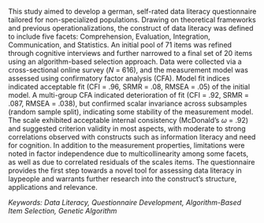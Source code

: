 
This study aimed to develop a german, self-rated data literacy questionnaire tailored for non-specialized populations. Drawing on theoretical frameworks and previous operationalizations, the construct of data literacy was defined to include five facets: Comprehension, Evaluation, Integration, Communication, and Statistics. An initial pool of 71 items was refined through cognitive interviews and further narrowed to a final set of 20 items using an algorithm-based selection approach. Data were collected via a cross-sectional online survey (*N* = 616), and the measurement model was assessed using confirmatory factor analysis (CFA). Model fit indices indicated acceptable fit (CFI = .96, SRMR = .08, RMSEA = .05) of the initial model. A multi-group CFA indicated deterioration of fit (CFI = .92, SRMR = .087, RMSEA = .038), but confirmed scalar invariance across subsamples (random sample split), indicating some stability of the measurement model. The scale exhibited acceptable internal consistency (McDonald’s $\omega$ = .92) and suggested criterion validity in most aspects, with moderate to strong correlations observed with constructs such as information literacy and need for cognition. In addition to the measurement properties, limitations were noted in factor independence due to multicollinearity among some facets, as well as due to correlated residuals of the scales items. The questionnaire provides the first step towards a novel tool for assessing data literacy in laypeople and warrants further research into the construct's structure, applications and relevance.

*Keywords: Data Literacy, Questionnaire Development, Algorithm-Based Item Selection, Genetic Algorithm*